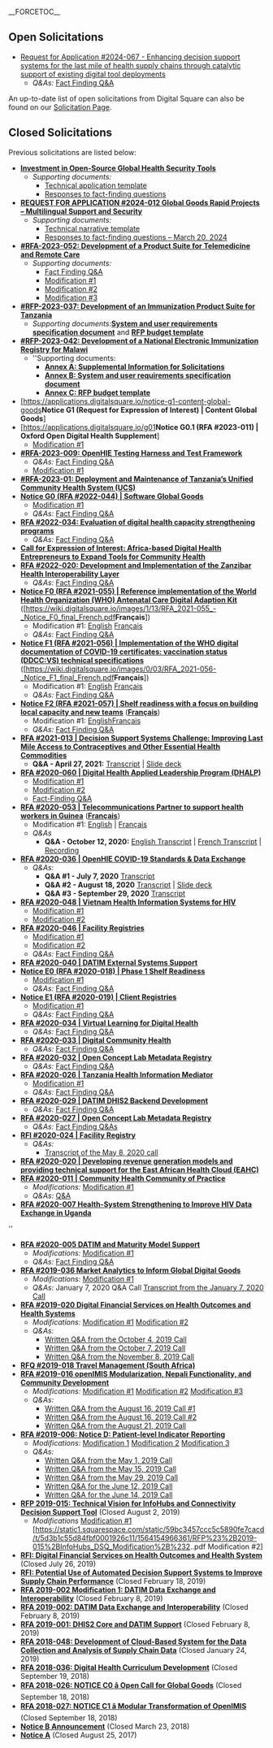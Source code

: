 __FORCETOC__ 

==Open Solicitations==

{{OpenWrapper|class=boxed-list}}
* [https://digitalsquare.org/rfa-2024-076-enhancing-decision-support-systemss Request for Application #2024-067 - Enhancing decision support systems for the last mile of health supply chains through catalytic support of existing digital tool deployments]
**''Q&As:'' [https://digitalsquare.org/s/RFA-QA-2024-076-Final.pdf Fact Finding Q&A]
{{CloseWrapper}}


An up-to-date list of open solicitations from Digital Square can also be found on our [http://digitalsquare.org/solicitations Solicitation Page].

==Closed Solicitations==
Previous solicitations are listed below: 

{{OpenWrapper|class=boxed-list}}
*[https://digitalsquare.org/rfa-2024-067-investment-open-source-global-health-security-tools '''Investment in Open-Source Global Health Security Tools ''']
**''Supporting documents: ''
***[https://digitalsquare.org/s/2024-RFA-Security-Technical-Application-Template.docx Technical application template]
***[https://digitalsquare.org/s/RFA2024_067_QandA_Final.pdf Responses to fact-finding questions]
*[https://digitalsquare.org/s/RFA-2024-012_GG_Rapid-Projects_Multilingual_Support__Security.pdf '''REQUEST FOR APPLICATION #2024-012 Global Goods Rapid Projects – Multilingual Support and Security ''']
**''Supporting documents: ''
***[https://docs.google.com/document/d/18nvr0Dnb9v8DwWJwKUOJe8kPbW5CmwJw/edit?usp=sharing&ouid=108528592918980127354&rtpof=true&sd=true Technical narrative template]
***[https://digitalsquare.org/s/RFA-2024-012-Responses-to-fact-finding-questions-FINALdocx.pdf Responses to fact-finding questions – March 20, 2024]
*[https://wiki.digitalsquare.io/images/d/d9/Product_Suite_Telemedicine_RFA_FINAL.pdf '''#RFA-2023-052: Development of a Product Suite for Telemedicine and Remote Care''']
**''Supporting documents: ''
***[https://wiki.digitalsquare.io/images/1/1d/Telemedicine_RFA_Q%26A.pdf Fact Finding Q&A]
***[https://wiki.digitalsquare.io/images/e/e3/Telemedicine_RFA_Modifcation.pdf Modification #1]
***[https://wiki.digitalsquare.io/images/3/3a/Telemedicine%2BRFA%2BModifcation2%2B.pdf Modification #2]
***[https://wiki.digitalsquare.io/images/9/94/Telemedicine_RFA_Modification_3.pdf Modification #3]
*[https://wiki.digitalsquare.io/images/7/7b/RFP_Immunization_Product_Suite_Tanzania.pdf '''#RFP-2023-037: Development of an Immunization Product Suite for Tanzania''']
**''Supporting documents: ''[https://wiki.digitalsquare.io/images/4/47/DIPC_TImR_Requirement_Specification_Document.pdf '''System and user requirements specification document'''] and [https://wiki.digitalsquare.io/index.php/File:RFP_Budget_Template.xlsx '''RFP budget template''']
*[https://wiki.digitalsquare.io/images/b/bb/MW_RFP_Aug2023_Final.pdf '''#RFP-2023-042: Development of a National Electronic Immunization Registry for Malawi''']
**''Supporting documents:
*** [https://wiki.digitalsquare.io/images/9/92/Annex_A_Supplemental-Information-for-PATH-Solicitations.pdf '''Annex A: Supplemental Information for Solicitations''']<br>
*** [https://static1.squarespace.com/static/59bc3457ccc5c5890fe7cacd/t/64e89579927a8f50417dce0f/1692964405772/SURD_Immunization-MW_Aug2023+.pdf '''Annex B: System and user requirements specification document'''] <br>
*** [https://wiki.digitalsquare.io/index.php/File:RFP_Budget_Template.xlsx '''Annex C: RFP budget template''']
*[https://applications.digitalsquare.io/notice-g1-content-global-goods'''Notice G1 (Request for Expression of Interest) | Content Global Goods''']
*[https://applications.digitalsquare.io/g01'''Notice G0.1 (RFA #2023-011) | Oxford Open Digital Health Supplement''']
**[https://applications.digitalsquare.io/notice-g01-modification-1 Modification #1]
*[https://wiki.digitalsquare.io/images/9/94/RFP_testing_harness_2023_009_FINAL_0.pdf '''#RFA-2023-009: OpenHIE Testing Harness and Test Framework''']
**''Q&As:'' [https://wiki.digitalsquare.io/images/2/23/Testing_Harness_Q_and_A_Updated.pdf Fact Finding Q&A]
**[https://wiki.digitalsquare.io/images/b/b2/Testing_Harness_Modification_1_FINAL.pdf Modification #1]
*[https://wiki.digitalsquare.io/images/7/7f/RFA-2023-01_Deployment_and_Maintenance_of_Tanzania%E2%80%99s_Unified_Community_Health_System_%28UCS%29.pdf '''#RFA-2023-01: Deployment and Maintenance of Tanzania’s Unified Community Health System (UCS)''']
*[https://applications.digitalsquare.io/ '''Notice G0 (RFA #2022-044) | Software Global Goods''']
**[https://applications.digitalsquare.io/notice-g0-mod1 Modification #1]
**''Q&As:'' [https://applications.digitalsquare.io/notice-g0-qa Fact Finding Q&A]
*[https://wiki.digitalsquare.io/images/2/2f/RFA_2022_034_DHALP_Evaluation_of_digital_health_capacity_strengthening_programs.pdf '''RFA #2022-034: Evaluation of digital health capacity strengthening programs''']
**''Q&As:'' [https://wiki.digitalsquare.io/images/1/12/RFA_-2022-034_-_Evaluation_of_Digital_Health_Capacity_Strengthening_Programs_Q_%26_A.pdf Fact Finding Q&A]
*[https://wiki.digitalsquare.io/images/c/cb/DHE_Dsquare_Africa_EOI_FINAL.pdf '''Call for Expression of Interest: Africa-based Digital Health Entrepreneurs to Expand Tools for Community Health ''']
*[https://wiki.digitalsquare.io/images/b/b7/RFA_2022-020_-_Development_and_Implementation_of_the_Zanzibar_Health_Interoperabilty_Layer.pdf '''RFA #2022-020: Development and Implementation of the Zanzibar Health Interoperability Layer''']
**''Q&As:'' [https://wiki.digitalsquare.io/images/9/9a/RFA_-2022-020_-_Development_and_Implementation_of_the_Zanzibar_Health_Interoperability_Layer_QA.pdf Fact Finding Q&A]
*[https://wiki.digitalsquare.io/images/0/0e/RFA-_2021-055_Notice_F0_-_Reference_implementation_of_the_World_Health_Organization_Antenatal_Care_Digital_Adaption_Kit_Final.pdf ''' Notice F0 (RFA #2021-055) | Reference implementation of the World Health Organization (WHO) Antenatal Care Digital Adaption Kit'''] ([https://wiki.digitalsquare.io/images/1/13/RFA_2021-055_-_Notice_F0_final_French.pdf'''Français'''])
**Modification #1: [https://wiki.digitalsquare.io/images/7/78/Notice_F0_Modification_1.pdf English] [https://wiki.digitalsquare.io/images/1/15/Notice_F0_Modification_1-French.pdf Français]
**''Q&As:'' [https://wiki.digitalsquare.io/images/6/68/Notice_F_Q%26A_.pdf Fact Finding Q&A]
*[https://wiki.digitalsquare.io/images/d/de/RFA-_2021-056-_Notice_F1_-_Implementation_of_the_WHO_digital_documentation_of_COVID-19_certificates_final.pdf ''' Notice F1 (RFA #2021-056) | Implementation of the WHO digital documentation of COVID-19 certificates: vaccination status (DDCC:VS) technical specifications'''] ([https://wiki.digitalsquare.io/images/0/03/RFA_2021-056-_Notice_F1_final_French.pdf'''Français'''])
**Modification #1: [https://wiki.digitalsquare.io/images/6/67/Notice_F1_English_Modification_1.pdf English] [https://wiki.digitalsquare.io/images/a/a9/Notice_F1_Modification_1_French.pdf Français]
**''Q&As:'' [https://wiki.digitalsquare.io/images/6/68/Notice_F_Q%26A_.pdf Fact Finding Q&A]
*[https://wiki.digitalsquare.io/images/2/22/RFA-_2021-057_-_Notice_F2_Shelf_readiness_with_a_focus_on_building_local_capacity_and_new_teams.pdf ''' Notice F2 (RFA #2021-057) | Shelf readiness with a focus on building local capacity and new teams'''] ([https://wiki.digitalsquare.io/images/d/d9/RFA_2021-057_-_Notice_F2_final_French.pdf '''Français'''])
**Modification #1: [https://wiki.digitalsquare.io/images/3/36/Notice_F2_English_Modification_1.pdf English][https://wiki.digitalsquare.io/images/9/9d/Notice_F2_Modification_1_French.pdf Français]
**''Q&As:'' [https://wiki.digitalsquare.io/images/6/68/Notice_F_Q%26A_.pdf Fact Finding Q&A]
*[https://wiki.digitalsquare.io/images/6/62/RFA_-2021-013_Decision_Support_Systems_Challenge_Improving_Last_Mile_Access_to_Contraceptives_and_Other_Essential_Health_Commodities.pdf '''RFA #2021-013 | Decision Support Systems Challenge: Improving Last Mile Access to Contraceptives and Other Essential Health Commodities''']
**'''Q&A - April 27, 2021:''' [https://wiki.digitalsquare.io/images/4/4d/Q%26A_RFA_2021-013_Decision_Support_Systems_Challenge_Improving_Last_Mile_Access_to_Contraceptives_and_Other_Essential_Health_Commodities_%281%29.pdf Transcript] | [https://docs.google.com/presentation/d/1wBj_iz9wNz8K6vr5JeM8p_kNItTqA6MZC01Gu8d8Dxg/edit#slide=id.gd576da0f14_0_245 Slide deck]
*[https://wiki.digitalsquare.io/images/f/f6/RFA_2020-060_DHALP.pdf '''RFA #2020-060 | Digital Health Applied Leadership Program (DHALP)''']
**[https://wiki.digitalsquare.io/images/8/8f/Mod_1_RFA_2020-060_DHALP.pdf Modification #1]
**[https://wiki.digitalsquare.io/images/7/7f/RFA_-2020-060_Digital_Health_Applied_Leadership_Program_Mod_-2.pdf Modification #2]
**[https://wiki.digitalsquare.io/images/d/df/DHALP_Fact-Finding_Questions.pdf Fact-Finding Q&A]
*[https://wiki.digitalsquare.io/images/7/7e/Guinea_RFA_2020-053_Final_English.pdf '''RFA #2020-053 | Telecommunications Partner to support health workers in Guinea'''] ([https://wiki.digitalsquare.io/images/8/84/Guinea_RFA_2020-053_Final_French.pdf '''Français'''])
**Modification #1: [https://wiki.digitalsquare.io/images/4/4c/Guinea_RFA_2020-053_Modification_English.pdf English] | [https://wiki.digitalsquare.io/images/a/ab/Guinea_RFA_2020-053_Modification_French.pdf Français]
**''Q&As''
***'''Q&A - October 12, 2020:''' [https://wiki.digitalsquare.io/images/b/b6/Guinea_RFA_Q%26A_Session_Transcript_English.pdf English Transcript] | [https://wiki.digitalsquare.io/images/2/27/Guinea_RFA_Q%26A_Session_Transcript_French.pdf French Transcript] | [https://path.zoom.us/rec/play/voj3tFBF2ZCVznQwiC9AJLAZHx6-dtfFFN9VeDuiPzJEaA3Lx1LVjsr2lWSCdVM2QHL5ihjha_HADsek.oHnGaWEDIx1pLxCA?autoplay=true&startTime=1602511250000 Recording]
*[https://wiki.digitalsquare.io/images/5/59/RFA_-2020-036_OpenHIE_COVID-19_Standards_%26_Data_Exchange.pdf '''RFA #2020-036 | OpenHIE COVID-19 Standards & Data Exchange''']
**''Q&As:'' 
***'''Q&A #1 - July 7, 2020''' [https://wiki.digitalsquare.io/images/8/8e/Q%26A_-1_for_RFA_-2020-036_OpenHIE_COVID-19_Standards_%26_Data_Exchange.pdf Transcript]
***'''Q&A #2 - August 18, 2020''' [https://wiki.digitalsquare.io/images/7/7d/Q%26A_RFA_2020-036_18_Aug_2020_Transcript.pdf Transcript] | [https://docs.google.com/presentation/d/1VH6I91HrMYbUozb_L0SoeKrnJqPDCZCO47Wm9RAnOoI/edit?usp=sharing Slide deck] 
***'''Q&A #3 - September 29, 2020''' [https://wiki.digitalsquare.io/images/9/95/QA_3_RFA_-2020-036_OpenHIE_COVID-19_Standards_%26_Data_Exchange.pdf Transcript]
*[https://wiki.digitalsquare.io/images/6/60/RFA_2020-048_Vietnam_HIS.pdf '''RFA #2020-048 | Vietnam Health Information Systems for HIV''']
**[https://wiki.digitalsquare.io/images/e/e6/Mod_1_RFA_2020-048_Vietnam_HIS_%281%29.pdf Modification #1]
**[https://wiki.digitalsquare.io/images/e/e2/RFA_-2020-048_Vietnam_HIS_Mod_2.pdf Modification #2]
*[https://wiki.digitalsquare.io/images/a/a6/RFA_-2020-046_Facility_Registries.pdf '''RFA #2020-046 | Facility Registries''']
**[https://wiki.digitalsquare.io/images/b/b4/RFA_-2020-046_Facility_Registries_Modification_1.pdf Modification #1]
**[https://wiki.digitalsquare.io/images/1/15/RFA_-2020-046_Facility_Registries_Modification_2.pdf Modification #2]
**''Q&As:'' [https://wiki.digitalsquare.io/images/6/67/RFA-2020-046_Fact-finding_Questions.pdf Fact Finding Q&A]
*[https://wiki.digitalsquare.io/images/d/d9/RFA_-2020-040_DATIM_External_Systems_Support.pdf '''RFA #2020-040 | DATIM External Systems Support''']
*[https://wiki.digitalsquare.io/images/4/45/RFA_2020-018_-_Notice_E0_Phase_1_Shelf_Readiness.pdf '''Notice E0 (RFA #2020-018) | Phase 1 Shelf Readiness''']
**[https://wiki.digitalsquare.io/images/7/76/Notice_E0_Mod_-1.pdf Modification #1]
**''Q&As:'' [https://wiki.digitalsquare.io/images/7/71/Notice_E_Questions.pdf Fact Finding Q&A]
*[https://wiki.digitalsquare.io/images/b/bc/RFA_2020-019_-_Notice_E1_Client_Registries.pdf '''Notice E1 (RFA #2020-019) | Client Registries''']
**[https://wiki.digitalsquare.io/images/5/5f/Notice_E1_Mod_-1.pdf Modification #1]
**''Q&As:'' [https://wiki.digitalsquare.io/images/7/71/Notice_E_Questions.pdf Fact Finding Q&A]
*[https://wiki.digitalsquare.io/images/4/4b/RFA_2020-034_-_Virtual_Learning_for_Digital_Health.pdf '''RFA #2020-034 | Virtual Learning for Digital Health''']
**''Q&As:'' [https://wiki.digitalsquare.io/images/e/e4/Fact-finding_Questions_for_RFA_-2020-034_Virtual_Learning_for_Digital_Health.pdf Fact Finding Q&A]
*[https://wiki.digitalsquare.io/images/9/94/PMI_DigitalSquare_2020-033_RFA.pdf '''RFA #2020-033 | Digital Community Health''']
**''Q&As:'' [https://wiki.digitalsquare.io/images/9/98/Fact_Finding_Questions_RFA_-2020-033_-_Digital_Community_Health.pdf Fact Finding Q&A]
*[https://wiki.digitalsquare.io/images/a/a9/Open_Concept_Lab_Metadata_Registry_RFA_-2020-032.pdf '''RFA #2020-032 | Open Concept Lab Metadata Registry''']
**''Q&As:'' [https://wiki.digitalsquare.io/images/f/f7/Fact-finding_Questions_for_RFA_-2020-032_Open_Concept_Lab_Metadata_Registry.pdf Fact Finding Q&A]
*[https://wiki.digitalsquare.io/images/b/b4/RFA_2020-026_Tanzania_HIM.pdf '''RFA #2020-026 | Tanzania Health Information Mediator''']
**[https://wiki.digitalsquare.io/images/2/20/RFA_-2020-026_Tanzania_HIM_Mod_-1.pdf Modification #1]
**''Q&As:'' [https://wiki.digitalsquare.io/images/a/aa/Fact-Finding_Questions_Final.pdf Fact Finding Q&A]
*[https://wiki.digitalsquare.io/images/6/68/RFA_-2020-029_DATIM_DHIS2_Backend_Development.pdf '''RFA #2020-029 | DATIM DHIS2 Backend Development''']
**''Q&As:'' [https://wiki.digitalsquare.io/images/d/d7/RFA_2020-029_Fact-finding_Questions.pdf Fact Finding Q&A]
*[https://wiki.digitalsquare.io/images/1/16/Open_Concept_Lab_Metadata_Registry_RFA_-2020-027.pdf '''RFA #2020-027 | Open Concept Lab Metadata Registry''']
**''Q&As:'' [https://wiki.digitalsquare.io/images/0/08/OCL_RFA_fact-finding_questions.pdf Fact Finding Q&As] 
*[https://wiki.digitalsquare.io/images/f/f1/RFI_-_Facility_Registry.pdf '''RFI #2020-024 | Facility Registry''']
** ''Q&As:'' 
***[https://wiki.digitalsquare.io/images/f/f7/FR_RFI_Q%26A.pdf Transcript of the May 8, 2020 call]
*[https://wiki.digitalsquare.io/images/e/e2/RFA_2020-020_EAHC_FINAL.pdf '''RFA #2020-020 | Developing revenue generation models and providing technical support for the East African Health Cloud (EAHC)''']
*[https://wiki.digitalsquare.io/images/f/f3/Community_Health_Data_Workflows_COP_RFA.pdf '''RFA #2020-011 | Community Health Community of Practice''']
**''Modifications:'' [https://wiki.digitalsquare.io/images/b/b1/RFA_-2020-011_Community_Health_Data_Workflows_COP_Mod_-1.pdf Modification #1]
**''Q&As:'' [https://wiki.digitalsquare.io/images/7/79/RFA_-2020-011_Community_Health_Community_of_Practice_QA.pdf Q&A]
*[https://wiki.digitalsquare.io/images/1/18/RFA_2020-007_HIE_Convening_Final.pdf '''RFA #2020-007 Health-System Strengthening to Improve HIV Data Exchange in Uganda''']
''
*[https://wiki.digitalsquare.io/images/d/df/RFA_2020-005_DATIM_Support_FINAL.pdf '''RFA #2020-005 DATIM and Maturity Model Support''']
**''Modifications:'' [https://wiki.digitalsquare.io/images/b/b6/RFA_-2020-005_DATIM_and_Maturity_Model_Support_Mod_-1.pdf Modification #1]
**''Q&As:'' [https://wiki.digitalsquare.io/images/a/ac/RFA_-2020-005_DATIM_and_Maturity_Model_Support_Fact_Finding_Questions.pdf Fact Finding Q&A]
*[https://wiki.digitalsquare.io/images/0/0b/RFA_-2019-036_Market_Analytics_to_Inform_Global_Digital_Goods.pdf '''RFA #2019-036 Market Analytics to Inform Global Digital Goods''']
**''Modifications:'' [https://wiki.digitalsquare.io/images/b/bd/RFA_-2019-036_Market_Analytics_to_Inform_Global_Digital_Goods_Modification_-1_F.pdf Modification #1]
** ''Q&As:'' January 7, 2020 Q&A Call [https://wiki.digitalsquare.io/images/c/c1/RFA_Q%26A_1-7-2020_Transcript.pdf Transcript from the January 7, 2020 Call]
*[https://wiki.digitalsquare.io/images/1/15/DFS_RFA_-2019-020_FINAL.pdf '''RFA #2019-020 Digital Financial Services on Health Outcomes and Health Systems''']
**''Modifications:'' [https://wiki.digitalsquare.io/images/3/3d/Digital_Financial_Services_RFA_Modification-1.pdf Modification #1] [https://wiki.digitalsquare.io/images/f/f5/DFS_RFA_mod-2.pdf Modification #2]
**''Q&As:''
***[https://wiki.digitalsquare.io/images/5/5e/RFA_-2019-020_Q%26A_-1_Transcription.pdf Written Q&A from the October 4, 2019 Call] 
***[https://wiki.digitalsquare.io/images/6/6f/RFA_-2019-020_Q%26A_-2_Transcription.pdf Written Q&A from the October 7, 2019 Call]
***[https://wiki.digitalsquare.io/images/d/d7/RFA_2019-020_Q%26A_-3_transcription.pdf Written Q&A from the November 8, 2019 Call]
*[https://wiki.digitalsquare.io/images/4/43/RFQ_Travel_management_SA_2019_018_Re-release.pdf '''RFQ #2019-018 Travel Management (South Africa)''']
*[https://static1.squarespace.com/static/59bc3457ccc5c5890fe7cacd/t/5d4b00b83e8e87000175c84e/1565196473770/RFA+%232019-016+openIMIS+Modularization.pdf '''RFA #2019-016 openIMIS Modularization, Nepali Functionality, and Community Development''']
**''Modifications:'' [https://wiki.digitalsquare.io/images/c/cf/OpenIMIS_RFA_mod-1_FINAL.pdf Modification #1] [https://wiki.digitalsquare.io/images/d/da/OpenIMIS_RFA_mod_2.pdf Modification #2] [https://wiki.digitalsquare.io/images/1/13/OpenIMIS_RFA_mod_3.pdf Modification #3]
**''Q&As:''
***[https://wiki.digitalsquare.io/images/6/60/RFA_-2019-016_QA_-1_Transcription.pdf Written Q&A from the August 16, 2019 Call #1] 
***[https://wiki.digitalsquare.io/images/c/cf/RFA_-2019-016_QA_-2_Transcription.pdf Written Q&A from the August 16, 2019 Call #2] 
***[https://wiki.digitalsquare.io/images/0/0a/RFA_-2019-016_Q%26A_-3_Transcription.pdf Written Q&A from the August 21, 2019 Call] 
*[https://static1.squarespace.com/static/59bc3457ccc5c5890fe7cacd/t/5cc1de3ff9619a28778725f9/1556209215732/Notice+D_RFA+2019-006_FINAL.pdf '''RFA #2019-006: Notice D: Patient-level Indicator Reporting''']
**''Modifications:'' [https://static1.squarespace.com/static/59bc3457ccc5c5890fe7cacd/t/5ccb6ab09b747a292f18c9c4/1556834992787/Notice+D_RFA+2019-006_Mod+1.pdf Modification 1] [https://wiki.digitalsquare.io/images/7/70/RFAMOD2.docx_%281%29.pdf Modification 2]  [https://static1.squarespace.com/static/59bc3457ccc5c5890fe7cacd/t/5d0be07e0b63e70001faf45d/1561059454979/Notice+D+RFA+Mod+3+Checklist_final.pdf Modification 3]
**''Q&As:'' 
***[https://wiki.digitalsquare.io/index.php/Minutes_from_Global_Goods_Calls#May_1.2C_2019_Call_.7C_Notice_D_Q.26A_on_Request_for_Application Written Q&A from the May 1, 2019 Call]
***[https://wiki.digitalsquare.io/index.php/Minutes_from_Global_Goods_Calls#May_15.2C_2019_Call_.7C_Notice_D_Q.26A_on_Request_for_Application Written Q&A from the May 15, 2019 Call]
***[https://wiki.digitalsquare.io/index.php/Minutes_from_Global_Goods_Calls#May_29.2C_2019_Call_.7C_Notice_D_Q.26A_on_Request_for_Application Written Q&A from the May 29, 2019 Call]
***[https://wiki.digitalsquare.io/index.php/Minutes_from_Global_Goods_Calls#June_12.2C_2019_Call_.7C_Notice_D_Q.26A_on_Request_for_Application Written Q&A for the June 12, 2019 Call]
***[https://wiki.digitalsquare.io/index.php/Minutes_from_Global_Goods_Calls#June_14.2C_2019_Call_.7C_Notice_D_Q.26A_on_Request_for_Application Written Q&A for the June 14, 2019 Call]
*[https://static1.squarespace.com/static/59bc3457ccc5c5890fe7cacd/t/5d38a036c827be00016cea4f/1563992119777/RFP%23+2019-015+InfoHubs_DSQ_FINAL.pdf '''RFP 2019-015: Technical Vision for InfoHubs and Connectivity Decision Support Tool'''] (Closed August 2, 2019)
**''Modifications'' [https://static1.squarespace.com/static/59bc3457ccc5c5890fe7cacd/t/5d31d4e954059a00017e5779/1563546858836/RFP%23+2019-015+InfoHubs_DSQ_Modification+%231.pdf Modification #1] [https://static1.squarespace.com/static/59bc3457ccc5c5890fe7cacd/t/5d3b1c55d84fbf0001926c11/1564154966361/RFP%23%2B2019-015%2BInfoHubs_DSQ_Modification%2B%232..pdf Modification #2]
* [https://static1.squarespace.com/static/59bc3457ccc5c5890fe7cacd/t/5d31d573c922b8000183c626/1563546995819/RFI+-+Digital+Financial+Services+on+Health+Outcomes+and+Health+Systems_FINAL.pdf '''RFI: Digital Financial Services on Health Outcomes and Health System'''] (Closed July 26, 2019) 
* [https://static1.squarespace.com/static/59bc3457ccc5c5890fe7cacd/t/5c4f71cbbba2235db19bdd07/1548710348389/RFI_DSS+in+GHSC_FINAL.pdf '''RFI: Potential Use of Automated Decision Support Systems to Improve Supply Chain Performance'''] (Closed February 18, 2019)
* [https://wiki.digitalsquare.io/images/3/33/RFA_2019-002_DATIM_DSQ_Mod_1.pdf '''RFA 2019-002 Modification 1: DATIM Data Exchange and Interoperability'''] (Closed February 8, 2019)
* [https://static1.squarespace.com/static/59bc3457ccc5c5890fe7cacd/t/5c4b36f570a6ad1f66a499b3/1548433141610/RFA+2019-002+DATIM_DSQ_FINAL.pdf '''RFA 2019-002: DATIM Data Exchange and Interoperability'''] (Closed February 8, 2019)
* [https://static1.squarespace.com/static/59bc3457ccc5c5890fe7cacd/t/5c4b3682352f53cfedc92db8/1548433027240/RFA+2019-001+DHIS2_Core_DATIM_FINAL.pdf '''RFA 2019-001: DHIS2 Core and DATIM Support'''] (Closed February 8, 2019)
* [https://wiki.digitalsquare.io/images/2/2a/RFA_2018-048_DSQ.pdf '''RFA 2018-048: Development of Cloud-Based System for the Data Collection and Analysis of Supply Chain Data'''] (Closed January 24, 2019)
* [https://wiki.digitalsquare.io/images/0/02/RFP_2018-036_Digital_Health_Curriculum_Development.pdf '''RFA 2018-036: Digital Health Curriculum Development'''] (Closed September 19, 2018)
* [https://wiki.digitalsquare.io/images/1/15/2018-026_RFA_Notice_C_-_Global_Goods.pdf '''RFA 2018-026: NOTICE C0 â Open Call for Global Goods'''] (Closed September 18, 2018)
* [https://wiki.digitalsquare.io/images/0/0b/2018-027_RFA_Notice_C_-_MODULAR_TRANSFORMATION_OF_OPENIMIS.pdf '''RFA 2018-027: NOTICE C1 â Modular Transformation of OpenIMIS'''] (Closed September 18, 2018)
* [https://wiki.digitalsquare.io/images/3/3f/Digital_Square_-_Notice_B.pdf   '''Notice B Announcement''' ] (Closed March 23, 2018)
* [[Media:Notice_A.pdf | '''Notice A''']] (Closed August 25, 2017)
{{CloseWrapper}}